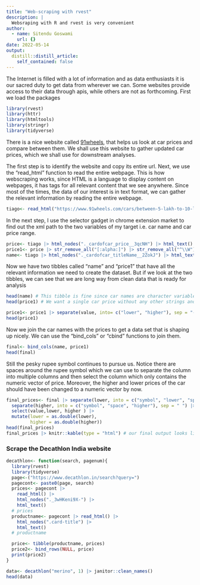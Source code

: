 ```yaml
---
title: "Web-scraping with rvest"
description: |
  Websraping with R and rvest is very convenient
author:
  - name: Sitendu Goswami
    url: {}
date: 2022-05-14
output:
  distill::distill_article:
    self_contained: false
---
```


The Internet is filled with a lot of information and as data enthusiasts it is our sacred duty to get data from wherever we can. Some websites provide access to their data through apis, while others are not as forthcoming. First we load the packages

```r
library(rvest)
library(httr)
library(htmltools)
library(stringr)
library(tidyverse)
```

There is a nice website called [91wheels](https://www.91wheels.com), that helps us look at car prices and compare between them. We shall use this website to gather updated car prices, which we shall use for downstream analyses.

The first step is to identify the website and copy its entire url.
Next, we use the "read_html" function to read the entire webpage.
This is how webscraping works, since HTML is a language to display content on webpages, it has tags for all relevant content that we see anywhere. Since most of the times, the data of our interest is in text format, we can gather the relevant information by reading the entire webpage.

```r
tiago<- read_html("https://www.91wheels.com/cars/between-5-lakh-to-10-lakh")
```

In the next step, I use the selector gadget in chrome extension market to find out the xml path to the two variables of my target i.e. car name and car price range.


```r
price<- tiago |> html_nodes("._cardofcar_price__3qcNH") |> html_text() 
price1<- price |> str_remove_all("[:alpha:]") |> str_remove_all("^\\W") |> as_tibble()
name<- tiago |> html_nodes("._cardofcar_titleName__2ZokJ") |> html_text() |>  as_tibble()
```

Now we have two tibbles called "name" and "price1" that have all the relevant information we need to create the dataset.
But if we look at the two tibbles, we can see that we are long way from clean data that is ready for analysis

```r
head(name) # This tibble is fine since car names are character variables
head(price1) # We want a single car price without any other strings and annoyiung characters like the rupee symbol
```



```r

price1<- price1 |> separate(value, into= c("lower", "higher"), sep = "-")
head(price1)
```

Now we join the car names with the prices to get a data set that is shaping up nicely. We can use the "bind_cols" or "cbind"  functions to join them.

```r
final<- bind_cols(name, price1)
head(final)
```
Still the pesky rupee symbol continues to pursue us.
Notice there are spaces around the rupee symbol which we can use to separate the column into multiple columns and then select the column which only contains the numeric vector of price.
Moreover, the higher and lower prices of the car should have been changed to a numeric vector by now.


```r
final_prices<- final |> separate(lower, into = c("symbol", "lower", "space"), sep = " ") |> select(value,lower, higher )|> 
  separate(higher, into = c("symbol", "space", "higher"), sep = " ") |> 
  select(value,lower, higher ) |> 
  mutate(lower = as.double(lower),
         higher = as.double(higher))
head(final_prices)
final_prices |> knitr::kable(type = "html") # our final output looks like this.
```
### Scrape the Decathlon India website

```r
decathlon<- function(search, pagenum){
  library(rvest)
  library(tidyverse)
  page<-("https://www.decathlon.in/search?query=")
  pagecont<- paste0(page, search)
  prices<- pagecont |>
    read_html() |>
    html_nodes("._3wHKeni9X-") |>
    html_text()
  # prices
  productname<- pagecont |> read_html() |>
    html_nodes(".card-title") |>
    html_text()
  # productname

  price<- tibble(productname, prices)
  price2<- bind_rows(NULL, price)
  print(price2)
}

```

```r
data<- decathlon("merino", 1) |> janitor::clean_names()
head(data)
```

